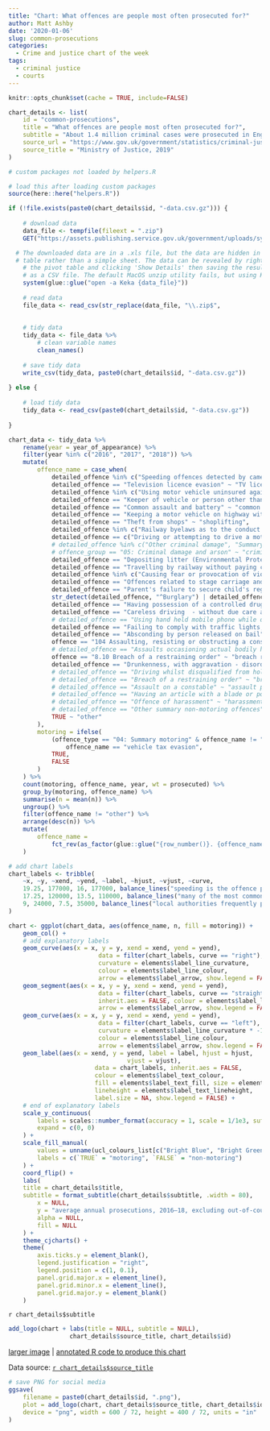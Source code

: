 ```yaml
---
title: "Chart: What offences are people most often prosecuted for?"
author: Matt Ashby
date: '2020-01-06'
slug: common-prosecutions
categories:
  - Crime and justice chart of the week
tags:
  - criminal justice
  - courts
---
```


```r
knitr::opts_chunk$set(cache = TRUE, include=FALSE)
```

```r
chart_details <- list(
	id = "common-prosecutions",
	title = "What offences are people most often prosecuted for?",
	subtitle = "About 1.4 million criminal cases were prosecuted in England and Wales last year. Motoring offences and minor non-violent offences such as TV licence evasion are the most commonly prosecuted, with many more cases in those categories dealt with by fixed penalties or other out-of-court disposals.",
	source_url = "https://www.gov.uk/government/statistics/criminal-justice-system-statistics-quarterly-december-2018",
	source_title = "Ministry of Justice, 2019"
)
```

```r
# custom packages not loaded by helpers.R

# load this after loading custom packages
source(here::here("helpers.R"))
```

```r
if (!file.exists(paste0(chart_details$id, "-data.csv.gz"))) {
	
	# download data
	data_file <- tempfile(fileext = ".zip")
	GET("https://assets.publishing.service.gov.uk/government/uploads/system/uploads/attachment_data/file/804669/Data-behind-interactive-tools-csv.zip", write_disk(data_file), progress())

  # The downloaded data are in a .xls file, but the data are hidden in a pivot
  # table rather than a simple sheet. The data can be revealed by right-clicking
	# the pivot table and clicking 'Show Details' then saving the resulting sheet
	# as a CSV file. The default MacOS unzip utility fails, but using Keka works.
	system(glue::glue("open -a Keka {data_file}"))
	
	# read data
	file_data <- read_csv(str_replace(data_file, "\\.zip$", 
																		"/HO-code-principal-offence-2018.csv"))
	
	# tidy data
	tidy_data <- file_data %>%
		# clean variable names
		clean_names()
	
	# save tidy data
	write_csv(tidy_data, paste0(chart_details$id, "-data.csv.gz"))	
	
} else {
	
	# load tidy data
	tidy_data <- read_csv(paste0(chart_details$id, "-data.csv.gz"))
	
}
```

```r
chart_data <- tidy_data %>%
	rename(year = year_of_appearance) %>% 
	filter(year %in% c("2016", "2017", "2018")) %>% 
	mutate(
		offence_name = case_when(
			detailed_offence %in% c("Speeding offences detected by camera devices", "Speeding offences not detected by camera devices") ~ "speeding",
			detailed_offence == "Television licence evasion" ~ "TV licence evasion",
			detailed_offence %in% c("Using motor vehicle uninsured against third party risks", "Keeping vehicle which does not meet insurance requirements") ~ "driving without insurance",
			detailed_offence == "Keeper of vehicle or person other than keeper of vehicle failing to supply information as to driver's identity as required by or on behalf of Chief Officer of Police" ~ "not identifying driver to police",
			detailed_offence == "Common assault and battery" ~ "common assault",
			detailed_offence == "Keeping a motor vehicle on highway without a current vehicle excise licence" ~ "vehicle tax evasion",
			detailed_offence == "Theft from shops" ~ "shoplifting",
			detailed_offence %in% c("Railway byelaws as to the conduct of passengers", "Summary offences under Midland Metro System Byelaws 1999", "Summary offences under Transport for London Regional Railway Network Byelaws", "Summary offences under Transport for London Road Transport Premises Byelaws", "Summary offences under Tyneside Metro Byelaws") ~ "railway byelaws",
			detailed_offence == c("Driving or attempting to drive a motor vehicle while having a breath, urine or blood alcohol concentration in excess of the prescribed limit") | (str_detect(detailed_offence, "drive") & (str_detect(detailed_offence, "drug") | str_detect(detailed_offence, "drink"))) ~ "drink/drug driving",
			# detailed_offence %in% c("Other criminal damage", "Summary criminal or malicious damage") ~ "criminal damage",
			# offence_group == "05: Criminal damage and arson" ~ "criminal damage",
			detailed_offence == "Depositing litter (Environmental Protection Act 1990)" ~ "littering",
			detailed_offence == "Travelling by railway without paying correct fare, failing to show ticket, failing to give name and address, etc." ~ "railway fare evasion",
			detailed_offence %in% c("Causing fear or provocation of violence", "Causing harassment, alarm or distress", "Causing intentional harassment alarm or distress") ~ "disorderly/threatening behaviour",
			detailed_offence == "Offences related to stage carriage and public service vehicles" ~ "bus fare evasion",
			detailed_offence == "Parent's failure to secure child's regular attendance at school" ~ "parent allowing truancy",
			str_detect(detailed_offence, "^Burglary") | detailed_offence == "Other burglary in a dwelling" ~ "burglary",
			detailed_offence == "Having possession of a controlled drug - class B (cannabis, including cannabis resin, cannabinol and cannabinol derivatives)" ~ "cannabis possession",
			detailed_offence == "Careless driving  - without due care and attention or reasonable consideration for other road users" ~ "careless driving",
			# detailed_offence == "Using hand held mobile phone while driving" ~ "using mobile phone while driving",
			detailed_offence == "Failing to comply with traffic lights, signals or signs (motor vehicles) - offences detected by camera devices" ~ "ignoring traffic signs/lights",
			detailed_offence == "Absconding by person released on bail" ~ "absconding on bail",
			offence == "104 Assaulting, resisting or obstructing a constable or designated officer in execution of duty" ~ "assault on police",
			# detailed_offence == "Assaults occasioning actual bodily harm" ~ "actual bodily harm",
			offence == "8.10 Breach of a restraining order" ~ "breach restraining order",
			detailed_offence == "Drunkenness, with aggravation - disorderly in a public place" ~ "drunk and disorderly",
			# detailed_offence == "Driving whilst disqualified from holding or obtaining a licence" ~ "disqualified driving",
			# detailed_offence == "Breach of a restraining order" ~ "breach of restraining order",
			# detailed_offence == "Assault on a constable" ~ "assault police",
			# detailed_offence == "Having an article with a blade or point in a public place" ~ "possess bladed article",
			# detailed_offence == "Offence of harassment" ~ "harassment",
			# detailed_offence == "Other summary non-motoring offences" ~ "other",
			TRUE ~ "other"
		),
		motoring = ifelse(
			(offence_type == "04: Summary motoring" & offence_name != "other") | 
				offence_name == "vehicle tax evasion", 
			TRUE, 
			FALSE
		)
	) %>% 
	count(motoring, offence_name, year, wt = prosecuted) %>% 
	group_by(motoring, offence_name) %>% 
	summarise(n = mean(n)) %>% 
	ungroup() %>% 
	filter(offence_name != "other") %>% 
	arrange(desc(n)) %>% 
	mutate(
		offence_name = 
			fct_rev(as_factor(glue::glue("{row_number()}. {offence_name}")))
	)

# add chart labels
chart_labels <- tribble(
	~x, ~y, ~xend, ~yend, ~label, ~hjust, ~vjust, ~curve,
	19.25, 177000, 16, 177000, balance_lines("speeding is the offence prosecuted most often, even though 90% of offences are dealt with by a fixed penalty rather than prosecution", 6), "right", "top", "left",
	17.25, 120000, 13.5, 110000, balance_lines("many of the most commonly prosecuted offences typically involve prosecutions by TV Licensing or rail/bus/tram companies, rather than the Crown Prosecution Service", 6), "right", "top", "left",
	9, 24000, 7.5, 35000, balance_lines("local authorities frequently prosecute for offences such as littering or failing to ensure a child attends school", 4), "left", "top", "left"
)
```

```r
chart <- ggplot(chart_data, aes(offence_name, n, fill = motoring)) +
	geom_col() +
	# add explanatory labels
	geom_curve(aes(x = x, y = y, xend = xend, yend = yend),
						 data = filter(chart_labels, curve == "right"), inherit.aes = FALSE, 
						 curvature = elements$label_line_curvature, 
						 colour = elements$label_line_colour, 
						 arrow = elements$label_arrow, show.legend = FALSE) +
	geom_segment(aes(x = x, y = y, xend = xend, yend = yend),
						 data = filter(chart_labels, curve == "straight"), 
						 inherit.aes = FALSE, colour = elements$label_line_colour, 
						 arrow = elements$label_arrow, show.legend = FALSE) +
	geom_curve(aes(x = x, y = y, xend = xend, yend = yend),
						 data = filter(chart_labels, curve == "left"), inherit.aes = FALSE, 
						 curvature = elements$label_line_curvature * -1, 
						 colour = elements$label_line_colour, 
						 arrow = elements$label_arrow, show.legend = FALSE) +
	geom_label(aes(x = xend, y = yend, label = label, hjust = hjust, 
								 vjust = vjust),
						data = chart_labels, inherit.aes = FALSE, 
						colour = elements$label_text_colour,
						fill = elements$label_text_fill, size = elements$label_text_size, 
						lineheight = elements$label_text_lineheight,
						label.size = NA, show.legend = FALSE) +
	# end of explanatory labels
	scale_y_continuous(
		labels = scales::number_format(accuracy = 1, scale = 1/1e3, suffix = "k"), 
		expand = c(0, 0)
	) +
	scale_fill_manual(
		values = unname(ucl_colours_list[c("Bright Blue", "Bright Green")]),
		labels = c(`TRUE` = "motoring", `FALSE` = "non-motoring")
	) +
	coord_flip() +
	labs(
    title = chart_details$title,
    subtitle = format_subtitle(chart_details$subtitle, .width = 80),
		x = NULL,
		y = "average annual prosecutions, 2016–18, excluding out-of-court disposals",
		alpha = NULL,
		fill = NULL
	) +
	theme_cjcharts() +
	theme(
		axis.ticks.y = element_blank(),
		legend.justification = "right",
		legend.position = c(1, 0.1),
		panel.grid.major.x = element_line(),
		panel.grid.minor.x = element_line(),
		panel.grid.major.y = element_blank()
	)
```

`r chart_details$subtitle`

```r
add_logo(chart + labs(title = NULL, subtitle = NULL), 
				 chart_details$source_title, chart_details$id)
```

[larger image](../`r chart_details$id`.png)
| [annotated R code to produce this chart](https://github.com/mpjashby/lesscrime.info/blob/master/content/post/`r chart_details$id`.Rmd)

Data source: [`r chart_details$source_title`](`r chart_details$source_url`)


```r
# save PNG for social media
ggsave(
	filename = paste0(chart_details$id, ".png"), 
	plot = add_logo(chart, chart_details$source_title, chart_details$id), 
	device = "png", width = 600 / 72, height = 400 / 72, units = "in"
)
```
